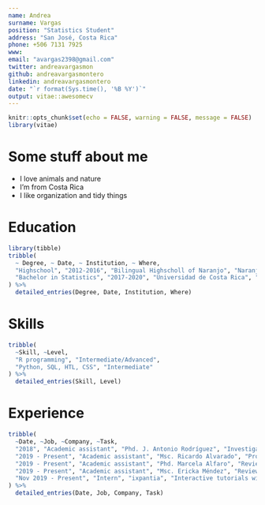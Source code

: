 ```yaml
---
name: Andrea
surname: Vargas
position: "Statistics Student"
address: "San José, Costa Rica"
phone: +506 7131 7925
www: 
email: "avargas2398@gmail.com"
twitter: andreavargasmon
github: andreavargasmontero
linkedin: andreavargasmontero
date: "`r format(Sys.time(), '%B %Y')`"
output: vitae::awesomecv
---
```


```r
knitr::opts_chunk$set(echo = FALSE, warning = FALSE, message = FALSE)
library(vitae)
```

# Some stuff about me

 * I love animals and nature
 * I'm from Costa Rica 
 * I like organization and tidy things

# Education

```r
library(tibble)
tribble(
  ~ Degree, ~ Date, ~ Institution, ~ Where,
  "Highschool", "2012-2016", "Bilingual Highscholl of Naranjo", "Naranjo, Alajuela, Costa Rica",
  "Bachelor in Statistics", "2017-2020", "Universidad de Costa Rica", "San José, Costa Rica",
) %>% 
  detailed_entries(Degree, Date, Institution, Where)
```

# Skills
```r
tribble(
  ~Skill, ~Level,
  "R programming", "Intermediate/Advanced",
  "Python, SQL, HTL, CSS", "Intermediate"
) %>% 
  detailed_entries(Skill, Level)
```

# Experience
```r
tribble(
  ~Date, ~Job, ~Company, ~Task,
  "2018", "Academic assistant", "Phd. J. Antonio Rodríguez", "Investigation",
  "2019 - Present", "Academic assistant", "Msc. Ricardo Alvarado", "Project: Using games to teach Linear Regression",
  "2019 - Present", "Academic assistant", "Phd. Marcela Alfaro", "Review quizzes, traductions, shiny apps, course planning",
  "2019 - Present", "Academic assistant", "Msc. Ericka Méndez", "Review quizzes, shiny apps, course planning and others",
  "Nov 2019 - Present", "Intern", "ixpantia", "Interactive tutorials with learnr+gradethis and project management dashboard with shiny"
) %>% 
  detailed_entries(Date, Job, Company, Task)
```